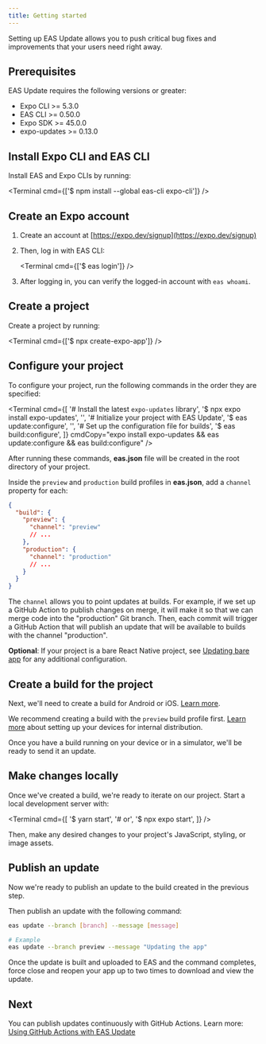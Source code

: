 ```yaml
---
title: Getting started
---
```



Setting up EAS Update allows you to push critical bug fixes and improvements that your users need right away.

## Prerequisites

EAS Update requires the following versions or greater:

- Expo CLI >= 5.3.0
- EAS CLI >= 0.50.0
- Expo SDK >= 45.0.0
- expo-updates >= 0.13.0

## Install Expo CLI and EAS CLI

Install EAS and Expo CLIs by running:

<Terminal cmd={['$ npm install --global eas-cli expo-cli']} />

## Create an Expo account

1. Create an account at [https://expo.dev/signup](https://expo.dev/signup)
2. Then, log in with EAS CLI:

   <Terminal cmd={['$ eas login']} />

3. After logging in, you can verify the logged-in account with `eas whoami`.

## Create a project

Create a project by running:

<Terminal cmd={['$ npx create-expo-app']} />

## Configure your project

To configure your project, run the following commands in the order they are specified:

<Terminal cmd={[
'# Install the latest `expo-updates` library',
'$ npx expo install expo-updates',
'',
'# Initialize your project with EAS Update',
'$ eas update:configure',
'',
'# Set up the configuration file for builds',
'$ eas build:configure',
]} cmdCopy="expo install expo-updates && eas update:configure && eas build:configure" />

After running these commands, **eas.json** file will be created in the root directory of your project.

Inside the `preview` and `production` build profiles in **eas.json**, add a `channel` property for each:

```json
{
  "build": {
    "preview": {
      "channel": "preview"
      // ...
    },
    "production": {
      "channel": "production"
      // ...
    }
  }
}
```

The `channel` allows you to point updates at builds. For example, if we set up a GitHub Action to publish changes on merge, it will make it so that we can merge code into the "production" Git branch. Then, each commit will trigger a GitHub Action that will publish an update that will be available to builds with the channel "production".

**Optional**: If your project is a bare React Native project, see [Updating bare app](/bare/updating-your-app) for any additional configuration.

## Create a build for the project

Next, we'll need to create a build for Android or iOS. [Learn more](/build/setup).

We recommend creating a build with the `preview` build profile first. [Learn more](/build/internal-distribution) about setting up your devices for internal distribution.

Once you have a build running on your device or in a simulator, we'll be ready to send it an update.

## Make changes locally

Once we've created a build, we're ready to iterate on our project. Start a local development server with:

<Terminal cmd={[
'$ yarn start',
'# or',
'$ npx expo start',
]} />

Then, make any desired changes to your project's JavaScript, styling, or image assets.

## Publish an update

Now we're ready to publish an update to the build created in the previous step.

Then publish an update with the following command:

```bash
eas update --branch [branch] --message [message]

# Example
eas update --branch preview --message "Updating the app"
```

Once the update is built and uploaded to EAS and the command completes, force close and reopen your app up to two times to download and view the update.

## Next

You can publish updates continuously with GitHub Actions. Learn more: [Using GitHub Actions with EAS Update](/eas-update/github-actions)
